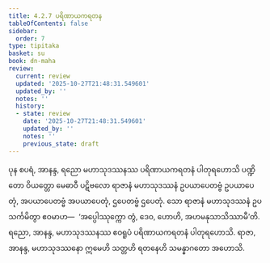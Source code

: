 ```yaml
---
title: 4.2.7 ပရိဏာယကရတန
tableOfContents: false
sidebar:
  order: 7
type: tipitaka
basket: su
book: dn-maha
review:
  current: review
  updated: '2025-10-27T21:48:31.549601'
  updated_by: ''
  notes: ''
  history:
  - state: review
    date: '2025-10-27T21:48:31.549601'
    updated_by: ''
    notes: ''
    previous_state: draft
---
```



<ReviewStatus review={frontmatter.review} showDetails={true} />

<HypothesisAnnotation frontmatter={frontmatter} />

<DynamicBreadcrumb />

<Division number="251" book="dn-maha" e="ch" v="7" p="144">

<Paragraph number="548" book="dn-maha">
ပုန စပရံ, အာနန္ဒ, ရညော မဟာသုဒဿနဿ ပရိဏာယကရတနံ ပါတုရဟောသိ ပဏ္ဍိတော ဝိယတ္တော မေဓာဝီ ပဋိဗလော ရာဇာနံ မဟာသုဒဿနံ ဥပယာပေတဗ္ဗံ ဥပယာပေတုံ, အပယာပေတဗ္ဗံ အပယာပေတုံ, ဌပေတဗ္ဗံ ဌပေတုံ. သော ရာဇာနံ မဟာသုဒဿနံ ဥပသင်္ကမိတွာ ဧဝမာဟ—  ‘အပ္ပေါဿုက္ကော တွံ, ဒေဝ, ဟောဟိ, အဟမနုသာသိဿာမီ’တိ. ရညော, အာနန္ဒ, မဟာသုဒဿနဿ ဧဝရူပံ ပရိဏာယကရတနံ ပါတုရဟောသိ.
</Paragraph>

<Paragraph number="549" book="dn-maha">
ရာဇာ, အာနန္ဒ, မဟာသုဒဿနော ဣမေဟိ သတ္တဟိ ရတနေဟိ သမန္နာဂတော အဟောသိ.
</Paragraph>
</Division>